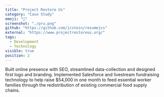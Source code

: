 ```yaml
---
title: "Project Restore Us"
category: "Case Study"
emoji: "🥬"
screenshot: "./pru.png"
github: "https://github.com/jcstein/resumejcs"
external: "https://www.projectrestoreus.org/"
tags:
  - Development
  - Technology
visible: true
position: 2
---
```


Built online presence with SEO, streamlined data-collection and designed first logo and branding. Implemented Salesforce and livestream fundraising technology to help raise $54,000 in one month to feed essential worker families through the redistribution of existing commercial food supply chains.
